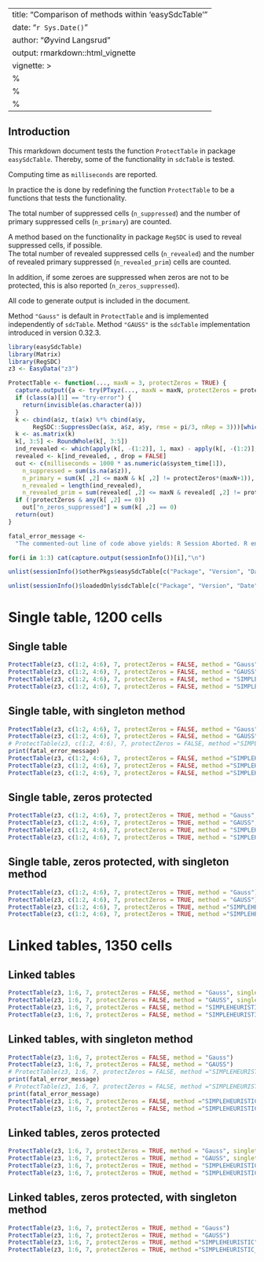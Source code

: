 
---
title: "Comparison of methods within 'easySdcTable'"
date: "`r Sys.Date()`"
author: "Øyvind Langsrud"
output: rmarkdown::html_vignette
vignette: >
  %\VignetteIndexEntry{Comparison of methods}
  %\VignetteEngine{knitr::rmarkdown}
  %\VignetteEncoding{UTF-8}
---



## Introduction

This rmarkdown document tests the function `ProtectTable` in package `easySdcTable`. Thereby, some of the functionality in `sdcTable` is tested. 

Computing time as `milliseconds` are reported.

In practice the is done by redefining the function `ProtectTable` to be a functions that tests the functionality.

The total number of suppressed cells (`n_suppressed`) and the number of primary suppressed cells (`n_primary`) are counted.

A method based on the functionality in package `RegSDC` is used to reveal suppressed cells, if possible.  
The total number of revealed suppressed cells (`n_revealed`) and the number of revealed primary suppressed (`n_revealed_prim`) cells are counted.

In addition, if some zeroes are suppressed when zeros are not to be protected, this is also reported (`n_zeros_suppressed`).

All code to generate output is included in the document.  

Method `"Gauss"` is default in `ProtectTable` and is implemented independently of `sdcTable`.
Method `"GAUSS"` is the `sdcTable` implementation introduced in version 0.32.3.



```r
library(easySdcTable)
library(Matrix)
library(RegSDC)
z3 <- EasyData("z3") 
```



```r
ProtectTable <- function(..., maxN = 3, protectZeros = TRUE) {
  capture.output({a <- try(PTxyz(..., maxN = maxN, protectZeros = protectZeros, systemTime = TRUE))})
  if (class(a)[1] == "try-error") {
    return(invisible(as.character(a)))
  }
  k <- cbind(a$z, t(a$x) %*% cbind(a$y, 
       RegSDC::SuppressDec(a$x, a$z, a$y, rmse = pi/3, nRep = 3)))[which(is.na(a$z)), ]
  k <- as.matrix(k)
  k[, 3:5] <- RoundWhole(k[, 3:5])
  ind_revealed <- which(apply(k[, -(1:2)], 1, max) - apply(k[, -(1:2)], 1, min) == 0)
  revealed <- k[ind_revealed, , drop = FALSE]
  out <- c(milliseconds = 1000 * as.numeric(a$system_time[1]), 
    n_suppressed = sum(is.na(a$z)), 
    n_primary = sum(k[ ,2] <= maxN & k[ ,2] != protectZeros*(maxN+1)),
    n_revealed = length(ind_revealed), 
    n_revealed_prim = sum(revealed[ ,2] <= maxN & revealed[ ,2] != protectZeros*(maxN+1)))
  if (!protectZeros & any(k[ ,2] == 0))
    out["n_zeros_suppressed"] = sum(k[ ,2] == 0)
  return(out)
}

fatal_error_message <- 
  "The commented-out line of code above yields: R Session Aborted. R encountered a fatal error."

```


```r
for(i in 1:3) cat(capture.output(sessionInfo())[i],"\n")

unlist(sessionInfo()$otherPkgs$easySdcTable[c("Package", "Version", "Date")])

unlist(sessionInfo()$loadedOnly$sdcTable[c("Package", "Version", "Date")])

```


# Single table, 1200 cells

## Single table

```r
ProtectTable(z3, c(1:2, 4:6), 7, protectZeros = FALSE, method = "Gauss", singletonMethod = "none")
ProtectTable(z3, c(1:2, 4:6), 7, protectZeros = FALSE, method = "GAUSS", singletonMethod = "none")
ProtectTable(z3, c(1:2, 4:6), 7, protectZeros = FALSE, method = "SIMPLEHEURISTIC")
ProtectTable(z3, c(1:2, 4:6), 7, protectZeros = FALSE, method = "SIMPLEHEURISTIC_OLD")
```

## Single table, with singleton method

```r
ProtectTable(z3, c(1:2, 4:6), 7, protectZeros = FALSE, method = "Gauss")
ProtectTable(z3, c(1:2, 4:6), 7, protectZeros = FALSE, method = "GAUSS")
# ProtectTable(z3, c(1:2, 4:6), 7, protectZeros = FALSE, method ="SIMPLEHEURISTIC", detectSingletons = TRUE)
print(fatal_error_message)
ProtectTable(z3, c(1:2, 4:6), 7, protectZeros = FALSE, method ="SIMPLEHEURISTIC_OLD", detectSingletons = TRUE)
ProtectTable(z3, c(1:2, 4:6), 7, protectZeros = FALSE, method ="SIMPLEHEURISTIC", threshold = 3)
ProtectTable(z3, c(1:2, 4:6), 7, protectZeros = FALSE, method ="SIMPLEHEURISTIC_OLD", threshold = 3)
```


## Single table, zeros protected

```r
ProtectTable(z3, c(1:2, 4:6), 7, protectZeros = TRUE, method = "Gauss", singletonMethod = "none")
ProtectTable(z3, c(1:2, 4:6), 7, protectZeros = TRUE, method = "GAUSS", singletonMethod = "none")
ProtectTable(z3, c(1:2, 4:6), 7, protectZeros = TRUE, method = "SIMPLEHEURISTIC")
ProtectTable(z3, c(1:2, 4:6), 7, protectZeros = TRUE, method = "SIMPLEHEURISTIC_OLD")
```

## Single table, zeros protected, with singleton method

```r
ProtectTable(z3, c(1:2, 4:6), 7, protectZeros = TRUE, method = "Gauss")
ProtectTable(z3, c(1:2, 4:6), 7, protectZeros = TRUE, method = "GAUSS")
ProtectTable(z3, c(1:2, 4:6), 7, protectZeros = TRUE, method ="SIMPLEHEURISTIC", threshold = 1)
ProtectTable(z3, c(1:2, 4:6), 7, protectZeros = TRUE, method ="SIMPLEHEURISTIC_OLD", threshold = 1)
```

# Linked tables, 1350 cells

## Linked tables

```r
ProtectTable(z3, 1:6, 7, protectZeros = FALSE, method = "Gauss", singletonMethod = "none")
ProtectTable(z3, 1:6, 7, protectZeros = FALSE, method = "GAUSS", singletonMethod = "none")
ProtectTable(z3, 1:6, 7, protectZeros = FALSE, method = "SIMPLEHEURISTIC")
ProtectTable(z3, 1:6, 7, protectZeros = FALSE, method = "SIMPLEHEURISTIC_OLD")
```

## Linked tables, with singleton method

```r
ProtectTable(z3, 1:6, 7, protectZeros = FALSE, method = "Gauss")
ProtectTable(z3, 1:6, 7, protectZeros = FALSE, method = "GAUSS")
# ProtectTable(z3, 1:6, 7, protectZeros = FALSE, method ="SIMPLEHEURISTIC", detectSingletons = TRUE)
print(fatal_error_message)
# ProtectTable(z3, 1:6, 7, protectZeros = FALSE, method ="SIMPLEHEURISTIC_OLD", detectSingletons = TRUE)
print(fatal_error_message)
ProtectTable(z3, 1:6, 7, protectZeros = FALSE, method ="SIMPLEHEURISTIC",  threshold = 3)
ProtectTable(z3, 1:6, 7, protectZeros = FALSE, method ="SIMPLEHEURISTIC_OLD",  threshold = 3)
```


## Linked tables, zeros protected

```r
ProtectTable(z3, 1:6, 7, protectZeros = TRUE, method = "Gauss", singletonMethod = "none")
ProtectTable(z3, 1:6, 7, protectZeros = TRUE, method = "GAUSS", singletonMethod = "none")
ProtectTable(z3, 1:6, 7, protectZeros = TRUE, method = "SIMPLEHEURISTIC")
ProtectTable(z3, 1:6, 7, protectZeros = TRUE, method = "SIMPLEHEURISTIC_OLD")
```

## Linked tables, zeros protected, with singleton method

```r
ProtectTable(z3, 1:6, 7, protectZeros = TRUE, method = "Gauss")
ProtectTable(z3, 1:6, 7, protectZeros = TRUE, method = "GAUSS")
ProtectTable(z3, 1:6, 7, protectZeros = TRUE, method ="SIMPLEHEURISTIC", threshold = 1)
ProtectTable(z3, 1:6, 7, protectZeros = TRUE, method ="SIMPLEHEURISTIC_OLD", threshold = 1)
```



